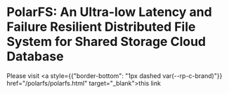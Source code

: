 # PolarFS: An Ultra-low Latency and Failure Resilient Distributed File System for Shared Storage Cloud Database

Please visit <a style={{"border-bottom": "1px dashed var(--rp-c-brand)"}} href="/polarfs/polarfs.html" target="_blank">this link</a>
